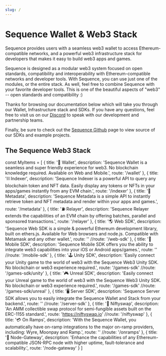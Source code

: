 ```yaml
---
slug: /
---
```


# Sequence Wallet & Web3 Stack

Sequence provides users with a seamless web3 wallet to access Ethereum-compatible networks, and a powerful web3 infrastructure stack
for developers that makes it easy to build web3 apps and games.

Sequence is designed as a modular web3 system focused on open standards, compatibility and interoperability with Ethereum-compatible networks
and developer tools. With Sequence, you can use just one of the modules, or the entire stack. As well, feel free to combine
Sequence with your favorite developer tools. This is one of the beautiful aspects of "web3" -- open standards and
compatibility :)

Thanks for browsing our documentation below which will take you through our Wallet, Infrastructure stack and SDKs. If you have
any questions, feel free to visit us on our [Discord](https://discord.gg/sequence) to speak with our development and partnership teams.

Finally, be sure to check out the [Sequence Github](https://github.com/0xsequence) page to view source of our SDKs and example projects.


## The Sequence Web3 Stack

const MyItems = [
  {
    title: '👤 Wallet',
    description: 'Sequence Wallet is a seamless and super friendly experience for web3. No blockchain knowledge required. Available on Web and Mobile.',
    route: '/wallet'
  },
  {
    title: '⛓️ Indexer',
    description: 'Sequence Indexer is a powerful API to query any blockchain token and NFT data. Easily display any tokens or NFTs in your apps/games instantly from any EVM chain.',
    route: '/indexer'
  },
  {
    title: '🦄 Metadata',
    description: 'Sequence Metadata is a simple API to instantly retrieve token and NFT metadata and render within your apps and games.',
    route: '/metadata'
  },
  {
    title: '⛽ Relayer',
    description: 'Sequence Relayer extends the capabilities of an EVM chain by offering batches, parallel and sponsored transactions.',
    route: '/relayer'
  },
  {
    title: '🌎 Web SDK',
    description: 'Sequence Web SDK is a simple & powerful Ethereum development library, built on ethers.js. Available for Web browsers and node.js. Compatible with Metamask and any other wallet.',
    route: ''
    //route: '/web-sdk'
  },
  {
    title: '📱 Mobile SDK',
    description: 'Sequence Mobile SDK offers you the ability to integrate web3 capabilities into your iOS or Android apps/games.',
    route: ''
    //route: '/mobile-sdk'
  },
  {
    title: '🕹 Unity SDK',
    description: 'Easily connect your Unity game to the world of web3 with the Sequence Web3 Unity SDK. No blockchain or web3 experience required.',
    route: '/games-sdk'
    //route: '/games-sdk/unity'
  },
  {
    title: '🎮 Unreal SDK',
    description: 'Easily connect your Unreal game to the world of web3 with the Sequence Web3 Unity SDK. No blockchain or web3 experience required.',
    route: '/games-sdk'
    //route: '/games-sdk/unreal'
  },
  {
    title: '🖥 Server SDK',
    description: 'Sequence Server SDK allows you to easily integrate the Sequence Wallet and Stack from your backend.',
    route: ''
    //route: '/server-sdk'
  },
  {
    title: '🌠 Niftyswap',
    description: 'An AMM collectible swap protocol for semi-fungible assets built on the ERC-1155 standard.',
    route: 'https://niftyswap.io'
    //route: '/niftyswap'
  },
  {
    title: '💳 On Ramps',
    description: 'With the Sequence Wallet, you automatically have on-ramp integrations to the major on-ramp providers, including: Wyre, Moonpay and Ramp.',
    route: ''
    //route: '/onramps'
  },
  {
    title: '🌉 Node-Gateway',
    description: 'Enhance the capabilities of any Ethereum-compatible JSON-RPC node with higher uptime, fault-tolerance and scalability.',
    route: '/node-gateway'
  }
]

<Cards cards={MyItems} />
